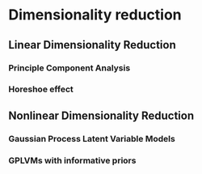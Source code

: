 # Dimensionality reduction

<!-- Chris -->

## Linear Dimensionality Reduction

### Principle Component Analysis

### Horeshoe effect

## Nonlinear Dimensionality Reduction

### Gaussian Process Latent Variable Models

### GPLVMs with informative priors
